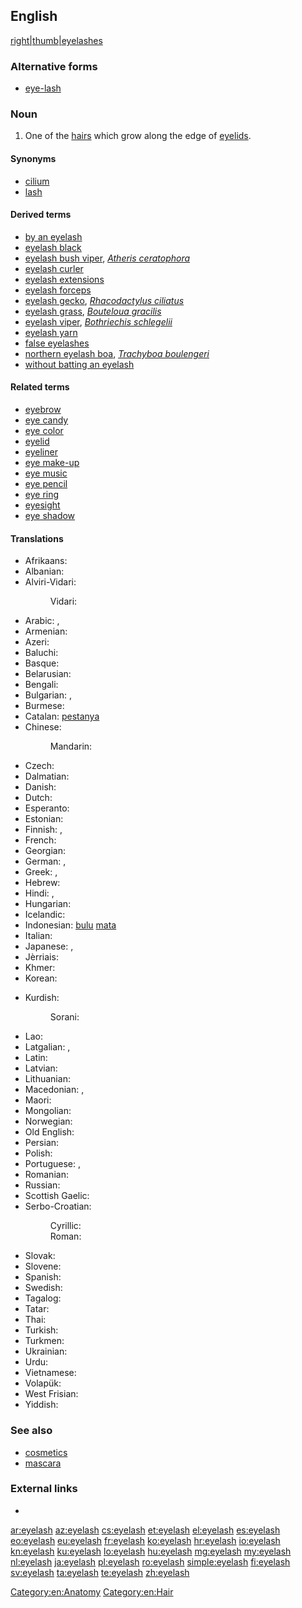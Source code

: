 ==English==
{{wikipedia}}
[[file:Cils.jpg|right|thumb|eyelashes]]

===Alternative forms===
* [[eye-lash]]

===Noun===
{{en-noun|es}}

# One of the [[hair]]s which grow along the edge of [[eyelid]]s.

====Synonyms====
* [[cilium]]
* [[lash]]

====Derived terms====
* [[by an eyelash]]
* [[eyelash black]]
* [[eyelash bush viper]], ''[[Atheris ceratophora]]''
* [[eyelash curler]]
* [[eyelash extensions]]
* [[eyelash forceps]]
* [[eyelash gecko]], ''[[Rhacodactylus ciliatus]]''
* [[eyelash grass]], ''[[Bouteloua gracilis]]''
* [[eyelash viper]], ''[[Bothriechis schlegelii]]''
* [[eyelash yarn]]
* [[false eyelashes]]
* [[northern eyelash boa]], ''[[Trachyboa boulengeri]]''
* [[without batting an eyelash]] 

====Related terms====
* [[eyebrow]]
* [[eye candy]]
* [[eye color]]
* [[eyelid]]
* [[eyeliner]]
* [[eye make-up]]
* [[eye music]]
* [[eye pencil]]
* [[eye ring]]
* [[eyesight]]
* [[eye shadow]]

====Translations====
{{trans-top|hair growing on the edge of an eyelid}}
* Afrikaans: {{t-|af|wimper}}
* Albanian: {{t-|sq|qerpik|m}}
* Alviri-Vidari:
*: Vidari: {{tø|avd|مجه|tr=mojje}}
* Arabic: {{t-|ar|رمش|tr=rimš|sc=Arab}}, {{qualifier|collective}} {{t-|ar|هدب|m|tr=hudb|sc=Arab}}
* Armenian: {{t-|hy|թարթիչ|tr=t'art'ič}}
* Azeri: {{t+|az|kirpik}}
* Baluchi: {{tø|bal|مچاچ}}
* Basque: {{t+|eu|betile}}
* Belarusian: {{t-|be|вейка|f|tr=véjka|sc=Cyrl}}
* Bengali: {{t-|bn|রশ্মি|tr=rôshmi|sc=Beng}}
* Bulgarian: {{t+|bg|мигла|f|tr=mígla|sc=Cyrl}}, {{t-|bg|ресница|f|tr=resníca|sc=Cyrl}}
* Burmese: {{t+|my|မျက်တောင်|tr=mje' taun.|sc=Mymr}}
* Catalan: [[pestanya]]
* Chinese:
*: Mandarin: {{t-|cmn|睫毛|tr=jiémáo|sc=Hani}}
* Czech: {{t-|cs|řasa|f}}
* Dalmatian: {{tø|dlm|čeja|f}}
* Danish: {{t-|da|øjenvippe|c}}
* Dutch: {{t+|nl|wimper|m}}
* Esperanto: {{t-|eo|okulharo}}
* Estonian: {{t-|et|ripsmed}}
* Finnish: {{t+|fi|silmäripsi}}, {{t+|fi|ripsi}}
* French: {{t+|fr|cil|m}}
* Georgian: {{t-|ka|წამწამი|tr=camcami|sc=Geor}}
* German: {{t+|de|Wimper|f}}, {{t-|de|Augenwimper|f}}
* Greek: {{t+|el|βλεφαρίδα|f|tr=vlefarída}},  {{qualifier|informal}} {{t+|el|ματόκλαδο|n|tr=matóklado}}
* Hebrew: {{t-|he|ריס|m|tr=ris}}
* Hindi: {{t-|hi|पपनी|f|tr=papnī}},  {{t-|hi|पलक|m|tr=palak}}
* Hungarian: {{t+|hu|szempilla}}
* Icelandic: {{t-|is|augnhár|n}}
* Indonesian: [[bulu]] [[mata]]
* Italian: {{t-|it|ciglio|m}}
* Japanese: {{t+|ja|まつげ|tr=matsuge|sc=Jpan}}, {{t+|ja|睫毛|tr=まつげ, matsuge|sc=Jpan}}
* Jèrriais: {{tø|roa-jer|paûpil'ye|f}}
* Khmer: {{t-|km|រោមភ្នែក|tr=room pnɛɛk|sc=Khmr}}
* Korean: {{t-|ko|속눈썹|tr=songnunsseop|sc=Kore}}
{{trans-mid}}
* Kurdish:
*: Sorani: {{t|ku|برژانگ|tr=birjang|sc=ku-Arab}}
* Lao: {{t+|lo|ຂົນຕາ|tr=khon tā|sc=Laoo}}
* Latgalian: {{tø|ltg|raudzeņš}}, {{tø|ltg|brovs}}
* Latin: {{t-|la|cilia|n|p}}
* Latvian: {{t-|lv|skropsta}}
* Lithuanian: {{t-|lt|blakstiena|f}}
* Macedonian: {{t-|mk|ресница|f|tr=résnica|sc=Cyrl}}, {{t-|mk|трепка|f|tr=trépka|sc=Cyrl}}
* Maori: {{t-|mi|kamo}}
* Mongolian: {{t-|mn|сормуус|tr=sormuus|sc=Cyrl}}
* Norwegian: {{t-|no|øyenvipper|p}}
* Old English: {{t-|ang|bru|alt=brū}}
* Persian: {{t+|fa|مژه|tr=može|sc=fa-Arab}}
* Polish: {{t+|pl|rzęsa|f}}
* Portuguese: {{t+|pt|cílio|m}}, {{t+|pt|pestana|f}}
* Romanian: {{t-|ro|geană|f}}
* Russian: {{t+|ru|ресница|f|tr=resníca}}
* Scottish Gaelic: {{t-|gd|rosg|m}}
* Serbo-Croatian:
*: Cyrillic: {{t-|sh|трепавица|f}}
*: Roman: {{t-|sh|trepavica|f}}
* Slovak: {{t-|sk|riasa|f}}
* Slovene: {{t+|sl|trepalnica|f}}
* Spanish: {{t+|es|pestaña|f}}
* Swedish: {{t+|sv|ögonfrans|c}}
* Tagalog: {{t-|tl|pilikmatá}}
* Tatar: {{t+|tt|керфек|tr=kerfek|sc=Cyrl}}
* Thai: {{t-|th|ขนตา|tr=kŏn dtaa|sc=Thai}}
* Turkish: {{t+|tr|kirpik}}
* Turkmen: {{t-|tk|kirpik}}
* Ukrainian: {{t-|uk|вія|f|tr=víja|sc=Cyrl}}
* Urdu: {{t-|ur|پپن|f|tr=papnī}}
* Vietnamese: {{t+|vi|lông mi}}
* Volapük: {{t-|vo|logalipaher}} {{qualifier|[[logalip]] + {{l|vo|-a}} + {{l|vo|her}}}}
* West Frisian: {{t-|fy|teister}}
* Yiddish: {{t-|yi|וויִע|f|tr=viye|sc=Hebr}}
{{trans-bottom}}

===See also===
* [[cosmetics]]
* [[mascara]]

===External links===
* {{pedialite}}

[[Category:en:Anatomy]]
[[Category:en:Hair]]

[[ar:eyelash]]
[[az:eyelash]]
[[cs:eyelash]]
[[et:eyelash]]
[[el:eyelash]]
[[es:eyelash]]
[[eo:eyelash]]
[[eu:eyelash]]
[[fr:eyelash]]
[[ko:eyelash]]
[[hr:eyelash]]
[[io:eyelash]]
[[kn:eyelash]]
[[ku:eyelash]]
[[lo:eyelash]]
[[hu:eyelash]]
[[mg:eyelash]]
[[my:eyelash]]
[[nl:eyelash]]
[[ja:eyelash]]
[[pl:eyelash]]
[[ro:eyelash]]
[[simple:eyelash]]
[[fi:eyelash]]
[[sv:eyelash]]
[[ta:eyelash]]
[[te:eyelash]]
[[zh:eyelash]]